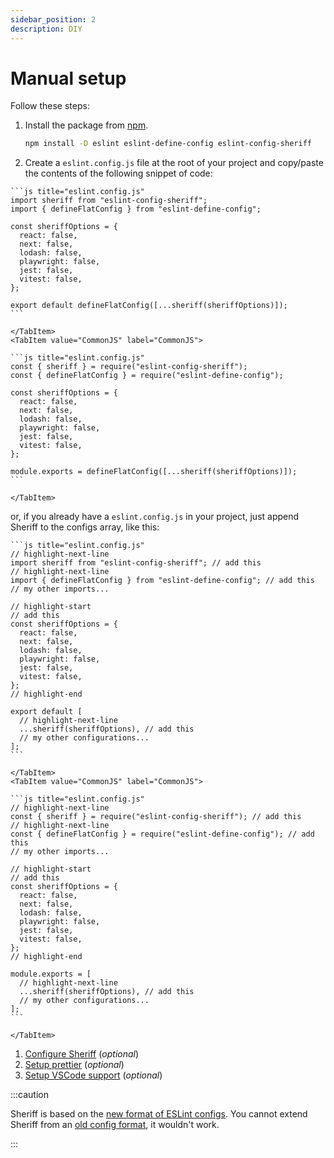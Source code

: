 ```yaml
---
sidebar_position: 2
description: DIY
---
```



# Manual setup

Follow these steps:

1. Install the package from [npm](https://www.npmjs.com/package/eslint-config-sheriff).

   ```bash npm2yarn
   npm install -D eslint eslint-define-config eslint-config-sheriff
   ```

1. Create a `eslint.config.js` file at the root of your project and copy/paste the contents of the following snippet of code:

  <Tabs groupId="esmorcjs">
    <TabItem value="ESM" label="ESM">

    ```js title="eslint.config.js"
    import sheriff from "eslint-config-sheriff";
    import { defineFlatConfig } from "eslint-define-config";

    const sheriffOptions = {
      react: false,
      next: false,
      lodash: false,
      playwright: false,
      jest: false,
      vitest: false,
    };

    export default defineFlatConfig([...sheriff(sheriffOptions)]);
    ```

    </TabItem>
    <TabItem value="CommonJS" label="CommonJS">

    ```js title="eslint.config.js"
    const { sheriff } = require("eslint-config-sheriff");
    const { defineFlatConfig } = require("eslint-define-config");

    const sheriffOptions = {
      react: false,
      next: false,
      lodash: false,
      playwright: false,
      jest: false,
      vitest: false,
    };

    module.exports = defineFlatConfig([...sheriff(sheriffOptions)]);
    ```

    </TabItem>
  </Tabs>

  or, if you already have a `eslint.config.js` in your project, just append Sheriff to the configs array, like this:

  <Tabs groupId="esmorcjs">
    <TabItem value="ESM" label="ESM">

    ```js title="eslint.config.js"
    // highlight-next-line
    import sheriff from "eslint-config-sheriff"; // add this
    // highlight-next-line
    import { defineFlatConfig } from "eslint-define-config"; // add this
    // my other imports...

    // highlight-start
    // add this
    const sheriffOptions = {
      react: false,
      next: false,
      lodash: false,
      playwright: false,
      jest: false,
      vitest: false,
    };
    // highlight-end

    export default [
      // highlight-next-line
      ...sheriff(sheriffOptions), // add this
      // my other configurations...
    ];
    ```

    </TabItem>
    <TabItem value="CommonJS" label="CommonJS">

    ```js title="eslint.config.js"
    // highlight-next-line
    const { sheriff } = require("eslint-config-sheriff"); // add this
    // highlight-next-line
    const { defineFlatConfig } = require("eslint-define-config"); // add this
    // my other imports...

    // highlight-start
    // add this
    const sheriffOptions = {
      react: false,
      next: false,
      lodash: false,
      playwright: false,
      jest: false,
      vitest: false,
    };
    // highlight-end

    module.exports = [
      // highlight-next-line
      ...sheriff(sheriffOptions), // add this
      // my other configurations...
    ];
    ```

    </TabItem>
  </Tabs>

1. [Configure Sheriff](../configuration.mdx) (_optional_)
1. [Setup prettier](../prettier-support.md#setup) (_optional_)
1. [Setup VSCode support](../vscode-support.md) (_optional_)

:::caution

Sheriff is based on the [new format of ESLint configs](https://eslint.org/docs/latest/user-guide/configuring/configuration-files-new). You cannot extend Sheriff from an [old config format](https://eslint.org/docs/latest/user-guide/configuring/configuration-files), it wouldn't work.

:::
